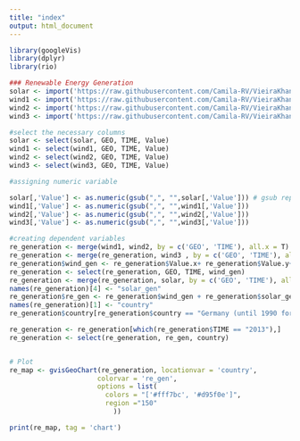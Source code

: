 ```yaml
---
title: "index"
output: html_document
---
```



```r

library(googleVis)
library(dplyr)
library(rio)

### Renewable Energy Generation
solar <- import('https://raw.githubusercontent.com/Camila-RV/VieiraKhanna_Assignment3/master/data_raw/nrg_105a_1_Data.csv')
wind1 <- import('https://raw.githubusercontent.com/Camila-RV/VieiraKhanna_Assignment3/master/data_raw/nrg_105a_2_Data.csv')
wind2 <- import('https://raw.githubusercontent.com/Camila-RV/VieiraKhanna_Assignment3/master/data_raw/nrg_105a_3_Data.csv')
wind3 <- import('https://raw.githubusercontent.com/Camila-RV/VieiraKhanna_Assignment3/master/data_raw/nrg_105a_4_Data.csv')

#select the necessary columns
solar <- select(solar, GEO, TIME, Value)
wind1 <- select(wind1, GEO, TIME, Value)
wind2 <- select(wind2, GEO, TIME, Value)
wind3 <- select(wind3, GEO, TIME, Value)

#assigning numeric variable

solar[,'Value'] <- as.numeric(gsub(",", "",solar[,'Value'])) # gsub replaces "," in numbers to "" before converting them to numeric
wind1[,'Value'] <- as.numeric(gsub(",", "",wind1[,'Value']))
wind2[,'Value'] <- as.numeric(gsub(",", "",wind2[,'Value'])) 
wind3[,'Value'] <- as.numeric(gsub(",", "",wind3[,'Value']))

#creating dependent variables
re_generation <- merge(wind1, wind2, by = c('GEO', 'TIME'), all.x = T)
re_generation <- merge(re_generation, wind3 , by = c('GEO', 'TIME'), all.x = T)
re_generation$wind_gen <- re_generation$Value.x+ re_generation$Value.y+ re_generation$Value
re_generation <- select(re_generation, GEO, TIME, wind_gen)
re_generation <- merge(re_generation, solar, by = c('GEO', 'TIME'), all.x = T)
names(re_generation)[4] <- "solar_gen" 
re_generation$re_gen <- re_generation$wind_gen + re_generation$solar_gen
names(re_generation)[1] <- "country"
re_generation$country[re_generation$country == "Germany (until 1990 former territory of the FRG)" ] <- "Germany"

re_generation <- re_generation[which(re_generation$TIME == "2013"),]
re_generation <- select(re_generation, re_gen, country)



```


```r

# Plot
re_map <- gvisGeoChart(re_generation, locationvar = 'country',
                      colorvar = 're_gen',
                      options = list(
                        colors = "['#fff7bc', '#d95f0e']",
                        region ="150"
                          ))

print(re_map, tag = 'chart')

```

